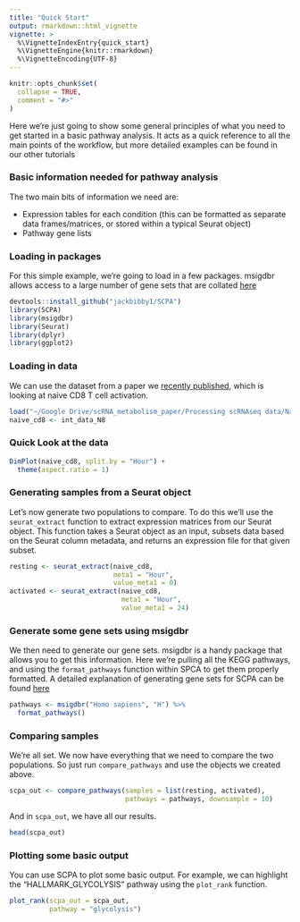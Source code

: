 ```yaml
---
title: "Quick Start"
output: rmarkdown::html_vignette
vignette: >
  %\VignetteIndexEntry{quick_start}
  %\VignetteEngine{knitr::rmarkdown}
  %\VignetteEncoding{UTF-8}
---
```


```r
knitr::opts_chunk$set(
  collapse = TRUE,
  comment = "#>"
)
```

Here we're just going to show some general principles of what you need to get started in a basic pathway analysis. It acts as a quick reference to all the main points of the workflow, but more detailed examples can be found in our other tutorials

### Basic information needed for pathway analysis
The two main bits of information we need are:

- Expression tables for each condition (this can be formatted as separate data frames/matrices, or stored within a typical Seurat object)
- Pathway gene lists

### Loading in packages 
For this simple example, we're going to load in a few packages. msigdbr allows access to a large number of gene sets that are collated [here](https://www.gsea-msigdb.org/gsea/msigdb/genesets.jsp)


```r
devtools::install_github("jackbibby1/SCPA")
library(SCPA)
library(msigdbr)
library(Seurat)
library(dplyr)
library(ggplot2)
```


### Loading in data
We can use the dataset from a paper we [recently published](paper_link), which is looking
at naive CD8 T cell activation.

```r
load("~/Google Drive/scRNA_metabolism_paper/Processing scRNAseq data/Naive CD8/int_data_N8.RData")
naive_cd8 <- int_data_N8
```

### Quick Look at the data

```r
DimPlot(naive_cd8, split.by = "Hour") +
  theme(aspect.ratio = 1)
```


### Generating samples from a Seurat object
Let's now generate two populations to compare. To do this we'll use the `seurat_extract` function 
to extract expression matrices from our Seurat object. This function takes a Seurat object as an input,
subsets data based on the Seurat column metadata, and returns an expression file for that given subset.


```r
resting <- seurat_extract(naive_cd8,
                          meta1 = "Hour",
                          value_meta1 = 0)
activated <- seurat_extract(naive_cd8,
                            meta1 = "Hour",
                            value_meta1 = 24)
```


### Generate some gene sets using msigdbr
We then need to generate our gene sets. msigdbr is a handy package
that allows you to get this information. Here we're pulling all the KEGG pathways, and
using the `format_pathways` function within SPCA to get them properly formatted. A detailed explanation of
generating gene sets for SCPA can be found [here](https://github.com/jackbibby1/SCPA/blob/main/using_gene_sets.md)


```r
pathways <- msigdbr("Homo sapiens", "H") %>%
  format_pathways()
```

### Comparing samples
We're all set. We now have everything that we need to compare the two populations. So just run 
`compare_pathways` and use the objects we created above.

```r
scpa_out <- compare_pathways(samples = list(resting, activated),
                             pathways = pathways, downsample = 10)
```


And in `scpa_out`, we have all our results.


```r
head(scpa_out)
```

### Plotting some basic output
You can use SCPA to plot some basic output. For example, we can highlight the "HALLMARK_GLYCOLYSIS" pathway using the `plot_rank` function.

```r
plot_rank(scpa_out = scpa_out,
          pathway = "glycolysis")
```












